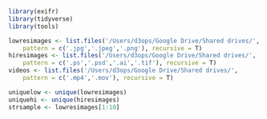 ```r
library(exifr)
library(tidyverse)
library(tools)
```

```r
lowresimages <- list.files('/Users/d3ops/Google Drive/Shared drives/', 
    pattern = c('.jpg','.jpeg','.png'), recursive = T)
hiresimages <- list.files('/Users/d3ops/Google Drive/Shared drives/', 
    pattern = c('.ps','.psd','.ai','.tif'), recursive = T)
videos <- list.files('/Users/d3ops/Google Drive/Shared drives/', 
    pattern = c('.mp4','.mov'), recursive = T)

uniquelow <- unique(lowresimages)
uniquehi <- unique(hiresimages)
strsample <- lowresimages[1:10]
```
